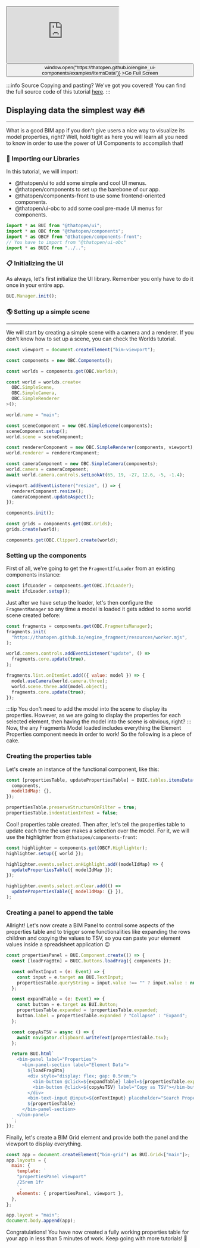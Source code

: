 <div style={{position: "relative"}}><iframe src="https://thatopen.github.io/engine_ui-components/examples/ItemsData"></iframe><button class="full-screen-btn" onClick={() => window.open("https://thatopen.github.io/engine_ui-components/examples/ItemsData")} >Go Full Screen</button></div>

:::info Source
Copying and pasting? We've got you covered! You can find the full source code of this tutorial [here](https://github.com/ThatOpen/engine_ui-components/blob/main/packages/obc/src/components/tables/ItemsData/example.ts).
:::

## Displaying data the simplest way 🔥🔥
---
What is a good BIM app if you don't give users a nice way to visualize its model properties, right? Well, hold tight as here you will learn all you need to know in order to use the power of UI Components to accomplish that!
### 🖖 Importing our Libraries
In this tutorial, we will import:
- @thatopen/ui to add some simple and cool UI menus.
- @thatopen/components to set up the barebone of our app.
- @thatopen/components-front to use some frontend-oriented components.
- @thatopen/ui-obc to add some cool pre-made UI menus for components.

```js
import * as BUI from "@thatopen/ui";
import * as OBC from "@thatopen/components";
import * as OBCF from "@thatopen/components-front";
// You have to import from "@thatopen/ui-obc"
import * as BUIC from "../..";
```
### 📋 Initializing the UI
As always, let's first initialize the UI library. Remember you only have to do it once in your entire app.

```js
BUI.Manager.init();
```
### 🌎 Setting up a simple scene
---
We will start by creating a simple scene with a camera and a renderer. If you don't know how to set up a scene, you can check the Worlds tutorial.

```js
const viewport = document.createElement("bim-viewport");

const components = new OBC.Components();

const worlds = components.get(OBC.Worlds);

const world = worlds.create<
  OBC.SimpleScene,
  OBC.SimpleCamera,
  OBC.SimpleRenderer
>();

world.name = "main";

const sceneComponent = new OBC.SimpleScene(components);
sceneComponent.setup();
world.scene = sceneComponent;

const rendererComponent = new OBC.SimpleRenderer(components, viewport);
world.renderer = rendererComponent;

const cameraComponent = new OBC.SimpleCamera(components);
world.camera = cameraComponent;
await world.camera.controls.setLookAt(65, 19, -27, 12.6, -5, -1.4);

viewport.addEventListener("resize", () => {
  rendererComponent.resize();
  cameraComponent.updateAspect();
});

components.init();

const grids = components.get(OBC.Grids);
grids.create(world);

components.get(OBC.Clipper).create(world);
```
### Setting up the components
First of all, we're going to get the `FragmentIfcLoader` from an existing components instance:

```js
const ifcLoader = components.get(OBC.IfcLoader);
await ifcLoader.setup();
```
Just after we have setup the loader, let's then configure the `FragmentManager` so any time a model is loaded it gets added to some world scene created before: 

```js
const fragments = components.get(OBC.FragmentsManager);
fragments.init(
  "https://thatopen.github.io/engine_fragment/resources/worker.mjs",
);

world.camera.controls.addEventListener("update", () =>
  fragments.core.update(true),
);

fragments.list.onItemSet.add(({ value: model }) => {
  model.useCamera(world.camera.three);
  world.scene.three.add(model.object);
  fragments.core.update(true);
});
```
:::tip
You don't need to add the model into the scene to display its properties. However, as we are going to display the properties for each selected element, then having the model into the scene is obvious, right?
:::
Now, the any Fragments Model loaded includes everything the Element Properties component needs in order to work! So the following is a piece of cake.
### Creating the properties table
Let's create an instance of the functional component, like this:

```js
const [propertiesTable, updatePropertiesTable] = BUIC.tables.itemsData({
  components,
  modelIdMap: {},
});

propertiesTable.preserveStructureOnFilter = true;
propertiesTable.indentationInText = false;
```
Cool! properties table created. Then after, let's tell the properties table to update each time the user makes a selection over the model. For it, we will use the highlighter from `@thatopen/components-front`:

```js
const highlighter = components.get(OBCF.Highlighter);
highlighter.setup({ world });

highlighter.events.select.onHighlight.add((modelIdMap) => {
  updatePropertiesTable({ modelIdMap });
});

highlighter.events.select.onClear.add(() =>
  updatePropertiesTable({ modelIdMap: {} }),
);
```
### Creating a panel to append the table
Allright! Let's now create a BIM Panel to control some aspects of the properties table and to trigger some functionalities like expanding the rows children and copying the values to TSV, so you can paste your element values inside a spreadsheet application 😉

```js
const propertiesPanel = BUI.Component.create(() => {
  const [loadFragBtn] = BUIC.buttons.loadFrag({ components });

  const onTextInput = (e: Event) => {
    const input = e.target as BUI.TextInput;
    propertiesTable.queryString = input.value !== "" ? input.value : null;
  };

  const expandTable = (e: Event) => {
    const button = e.target as BUI.Button;
    propertiesTable.expanded = !propertiesTable.expanded;
    button.label = propertiesTable.expanded ? "Collapse" : "Expand";
  };

  const copyAsTSV = async () => {
    await navigator.clipboard.writeText(propertiesTable.tsv);
  };

  return BUI.html`
    <bim-panel label="Properties">
      <bim-panel-section label="Element Data">
        ${loadFragBtn}
        <div style="display: flex; gap: 0.5rem;">
          <bim-button @click=${expandTable} label=${propertiesTable.expanded ? "Collapse" : "Expand"}></bim-button> 
          <bim-button @click=${copyAsTSV} label="Copy as TSV"></bim-button> 
        </div> 
        <bim-text-input @input=${onTextInput} placeholder="Search Property" debounce="250"></bim-text-input>
        ${propertiesTable}
      </bim-panel-section>
    </bim-panel>
  `;
});
```
Finally, let's create a BIM Grid element and provide both the panel and the viewport to display everything.

```js
const app = document.createElement("bim-grid") as BUI.Grid<["main"]>;
app.layouts = {
  main: {
    template: `
    "propertiesPanel viewport"
    /25rem 1fr
    `,
    elements: { propertiesPanel, viewport },
  },
};

app.layout = "main";
document.body.append(app);
```
Congratulations! You have now created a fully working properties table for your app in less than 5 minutes of work. Keep going with more tutorials! 💪

